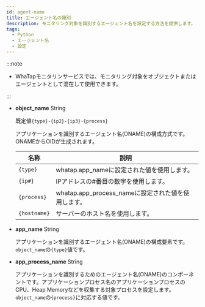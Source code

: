 ```yaml
---
id: agent-name
title: エージェント名の識別
description: モニタリング対象を識別するエージェント名を設定する方法を提供します。
tags:
  - Python
  - エージェント名
  - 設定
---
```



<Apmnamedescription />


<Agentnamewarning />

:::note

- WhaTapモニタリンサービスでは、モニタリング対象をオブジェクトまたはエージェントとして混在して使用できます。

:::

- **object_name** <span class='type'>String</span>

  既定値`{type}-{ip2}-{ip3}-{process}`

  アプリケーションを識別するエージェント名(ONAME)の構成方式です。ONAMEからOIDが生成されます。 

  | 名称           | 説明                                    |
  | ------------ | ------------------------------------- |
  | `{type}`     | whatap.app_nameに設定された値を使用します。         |
  | `{ip#}`      | IPアドレスの#番目の数字を使用します。                  |
  | `{process}`  | whatap.app_process_nameに設定された値を使用します。 |
  | `{hostname}` | サーバーのホスト名を使用します。                      |

- **app_name** <span class='type'>String</span>

  アプリケーションを識別するエージェント名(ONAME)の構成要素です。`object_name`の`{type}`値です。

- **app_process_name** <span class='type'>String</span>

  アプリケーションを識別するためのエージェント名(ONAME)のコンポーネントです。アプリケーションプロセス名のアプリケーションプロセスのCPU、Heap Memoryなどを収集する対象プロセスを設定します。`object_name`の`{process}`に対応する値です。  

<OkindNodename />
